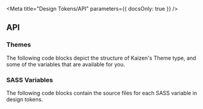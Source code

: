 
<Meta title="Design Tokens/API" parameters={{ docsOnly: true }} />



## API

### Themes

The following code blocks depict the structure of Kaizen's Theme type, and some of the variables that are available for you.

<ThemesCodeBlocks />

### SASS Variables

The following code blocks contain the source files for each SASS variable in design tokens.

<SassVariablesCodeBlocks />
